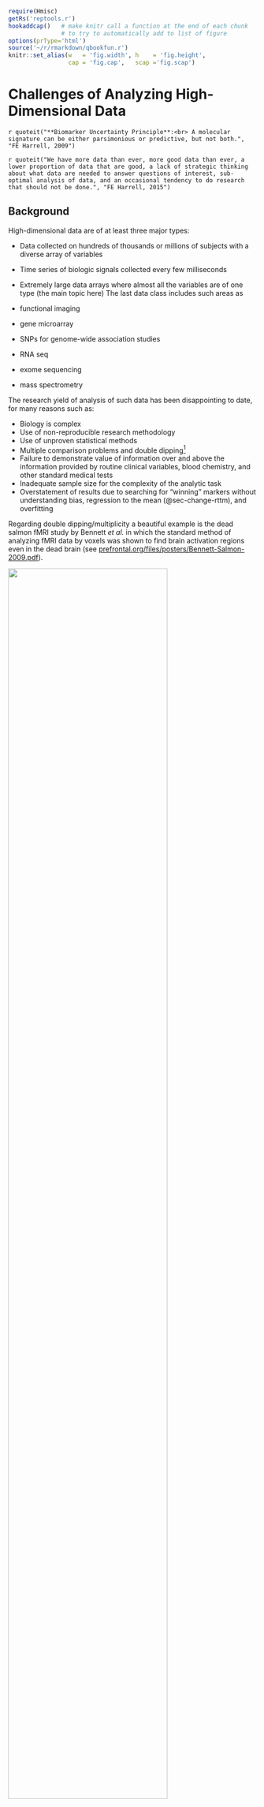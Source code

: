 ```r
require(Hmisc)
getRs('reptools.r')
hookaddcap()   # make knitr call a function at the end of each chunk
               # to try to automatically add to list of figure
options(prType='html')
source('~/r/rmarkdown/qbookfun.r')
knitr::set_alias(w   = 'fig.width', h    = 'fig.height',
                 cap = 'fig.cap',   scap ='fig.scap')
```

# Challenges of Analyzing High-Dimensional Data {#sec-hdata}
`r quoteit("**Biomarker Uncertainty Principle**:<br> A molecular signature can be either parsimonious or predictive, but not both.", "FE Harrell, 2009")`

`r quoteit("We have more data than ever, more good data than ever, a lower proportion of data that are good, a lack of strategic thinking about what data are needed to answer questions of interest, sub-optimal analysis of data, and an occasional tendency to do research that should not be done.", "FE Harrell, 2015")`


## Background
High-dimensional data are of at least three major types:

* Data collected on hundreds of thousands or millions of subjects with a diverse array of variables
* Time series of biologic signals collected every few milliseconds
* Extremely large data arrays where almost all the variables are of one type (the main topic here)
The last data class includes such areas as

* functional imaging
* gene microarray
* SNPs for genome-wide association studies
* RNA seq
* exome sequencing
* mass spectrometry

The research yield of analysis of such data has been disappointing to
date, for many reasons such as:

* Biology is complex
* Use of non-reproducible research methodology
* Use of unproven statistical methods
* Multiple comparison problems and double dipping^[Double dipping refers to using the same data to test a hypothesis that was formulated from a confession from the tortured dataset.]
* Failure to demonstrate value of information over and above the information provided by routine clinical variables, blood chemistry, and other standard medical tests
* Inadequate sample size for the complexity of the analytic task
* Overstatement of results due to searching for "winning" markers without understanding bias, regression to the mean (@sec-change-rttm), and overfitting

Regarding double dipping/multiplicity a beautiful example is the dead
salmon fMRI study by Bennett _et al._ in which the standard
method of analyzing fMRI data by voxels was shown to find brain
activation regions even in the dead brain (see
[prefrontal.org/files/posters/Bennett-Salmon-2009.pdf](http://prefrontal.org/files/posters/Bennett-Salmon-2009.pdf)).

<img src="deadsalmon.png" width="80%">

_Wired_, 2009-09-18.

Unfortunately, a large number of papers in genomics and imaging
research have pretended that feature selection has no randomness, and
have validated predictions in the same dataset used to find the signals,
without informing the bootstrap or cross-validation procedure about
the data mining used to derive the model so that the resampling
procedure could repeat all feature selection steps afresh for each
resample (@amb02sel).  Only by re-running all data analysis steps
that utilized $Y$ for each resample can an unbiased estimate of future
model performance be obtained.


## Global Analytic Approaches
Let $X_{1}, X_{2}, \ldots, X_{p}$ denote an array of candidate features (gene expressions, SNPs, brain activation, etc.) and $Y$ the response, diagnosis, or patient outcome being predicted.


### One-at-a-Time Feature Screening
OaaT feature screening involves choosing a measure of association such as Pearson's $\chi^2$ statistic^[Oddly, many practitioners of OaaT choose the more conservative and much slower to compute Fisher's exact test.], computing all $p$ association measures against $Y$, and choosing those $X$ features whose association measure exceeds a threshold.
This is by far the most popular approach to feature discovery (and often to prediction, unfortunately) in genomics and functional imaging.  It is demonstrably the worst approach in terms of the reliability of the "winning" and "losing" feature selection and because it results in poor predictive ability.  The problems are due to multiple comparison problems, bias, typically high false negative rates, and to the fact that most features "travel in packs", i.e., act in networks rather than individually.  As if OaaT could not get any worse, many practitioners create "risk scores" by simply adding together individual regression coefficients computed from individual "winning" $X$ features without regard to the correlation structure of the $X$s.  This gives far too much weight to the selected $X$s that are co-linear with each other.

There is a false belief that preventing a high false discovery rate solves the problems of OaaT.  Most researchers fail to consider, among other things, the high false negative rate caused by their design and sample size.

OaaT results in highly overestimated effect sizes for winners, due to
double dipping.


#### Multiplicity Corrections
In the belief that false positive discoveries are less desirable than
missed discoveries, researchers employ multiplicity corrections to
$P$-values arising from testing a large number of associations with
$Y$.  The most conservative approach uses the addition or Bonferroni
inequality to control the _family-wise error risk_ which is the
probability of getting _any_ false positive association when the global
null hypothesis that there are no true associations with $Y$ holds.
This can be carried out by testing the $p$ associations against
$\frac{\alpha}{p}$ where $\alpha=0.05$ for example.  A less
conservative approach uses the _false discovery rate_ (FDR),
better labeled the _false discovery risk_ or _false discovery probability_.  Here one controls the fraction of false
positive associations.  For example one sets the critical value for
association statistics to a less severe threshold than dictated by
Bonferroni's inequality, by allowing $\frac{1}{10}^{\mathrm th}$ of
the claimed associations (those with the smallest $P$-values) to be
false positives.

It is an irony that the attempt to control for multiplicity has led
not only to missed discoveries and abandonment of whole research areas
but has resulted in increased bias in the "discovered" features'
effect estimates.  When using stepwise regression, the bias in
regression coeffients comes not from multiplicity problems arising
when experimentwise $\alpha=0.05$ is used throughout but from using an
$\alpha$ cutoff $< \frac{1}{2}$ for selecting variables.  By selecting
variables on the basis of small $P$-values, many of the selected
variables were selected because their effects were overestimated, then
regression to the mean sets in.


### Forward Stepwise Variable Selection
Forward stepwise variable selection that does an initial
screening of all the features, adds the most significant one, then
attempts to add the next most significant feature, after adjusting
for the first one, and so on.  This approach is unreliable.  It is
only better than OaaT in two ways: (1) a feature that did not meet the
threshold for the association with $Y$ without adjusting for other
features may become stronger after the selection of other features at
earlier steps, and (2) the resulting risk score accounts for
co-linearities of selected features.  On the downside, co-linearities
make feature selection almost randomly choose features from correlated
sets of $X$s, and tiny changes in the dataset will result in different
selected features.


### Ranking and Selection
Feature discovery is really a ranking and selection problem.  But ranking and selection methods are almost never used.  An example bootstrap analysis on simulated data is presented later.  This involves sampling with replacement from the combined $(X, Y)$ dataset and recomputing for each bootstrap repetition the $p$ association measures for the $p$ candidate $X$s.  The $p$ association measures are ranked.  The ranking of each feature across bootstrap resamples is tracked, and a 0.95 confidence interval for the rank is derived by computing the 0.025 and 0.975 quantiles of the estimated ranks.

This approach puts OaaT in an honest context that fully admits the true difficulty of the task, including the high cost of the false negative rate (low power).  Suppose that features are ranked so that a low ranking means weak estimated association and a high ranking means strong association.  If one were to consider features to have "passed the screen" if their lower 0.95 confidence limit for their rank exceeds a threshold, and only dismisses features from further consideration if the upper confidence limit for their rank falls below a threshold, there would correctly be a large middle ground where features are not declared either winners or losers, and the researcher would be able to only make conclusions that are supported by the data.  Readers of the classic _Absence of Evidence_ paper @alt95abs will recognize that this ranking approach solves the problem.

An example of bootstrap confidence intervals where multivariable modeling was used rather than OaaT association measures is in the course notes for _Regression Modeling Strategies_, Section 5.4.  An example where the bootstrap is used in the context of OaaT is below.


### Joint modeling of All Features Simultaneously using Shrinkage
This approach uses multivariable regression models along with penalized maximum likelihood estimation, random effects / hierarchical modeling, or skeptical Bayesian prior distributions for adjusted effects of all $p$ $X$ features simultaneously.  Feature effects (e.g., log odds ratios) are discounted so as to prevent overfitting/over-interpretation and to allow these effects to be trusted out of context.  The result is a high-dimensional regression model that is likely to provide well-calibrated absolute risk estimates and near-optimum predictive ability.  Some of the penalization methods used are

1. lasso: a penalty on the absolute value of regression coefficient that highly favors zero as an estimate.  This results in a large number of estimated coefficients being exactly zero, i.e., results in feature selection.  The resulting parsimony may be illusory: bootstrap repetition may expose the list of "selected" features to be highly unstable.
1. ridge regression (penalty function that is quadratic in the regression coefficients): does not result in a parsimoneous model but is likely to have the highest predictive value
1. elastic net: a combination of lasso and quadratic penalty that has some parsimony but has better predictive ability than the lasso.  The difficulty is simultaneously choosing two penalty parameters (one for absolute value of $\beta$s, one for their sum of squares).


### Random Forest
This is an approach that solves some of the incredible instability and low predictive power of individual regression trees.  The basic idea of random forest is that one fits a regression tree using recursive partitioning (CART) on multiple random samples of **candidate features**.  Multiple trees are combined.  The result is no longer a tree; it is an uninterpretable black box.  But in a way it automatically incorporates shrinkage and is often competitive with other methods in predictive ability.

There is evidence that minimal-assumption methods such as random
forests are "data hungry", requiring as many as 200 events per
candidate variable for their apparent predictive discrimination to not
decline when evaluated in a new sample @plo14mod.


### Data Reduction Followed by Traditional Regression Modeling
This approach uses techniques such as principle component analysis (PCA) whereby a large number of candidate $X$s are reduced to a few summary scores.  PCA is based on additively combining features so as to maximize the variation of the whole set of features that is explained by the summary score.  A small number of PCA scores are then put into an ordinary regression model (e.g., binary logistic model) to predict $Y$.  The result is sometimes satisfactory though no easier to interpret than shrinkage methods.


### Model Approximation
Also called _pre-conditioning_, this method is general-purpose and promising (@pau08pre,@she04inf,@amb02sim).  One takes a well-performing black box (e.g., random forest or full penalized regression with $p$ features) that generates predicted responses $\hat{Y}$ and incorporates the right amount of shrinkage to make the predictions well-calibrated.  Then try to find a smaller set of $X$s that can represent $\hat{Y}$ with high accuracy (e.g., $R^{2} \geq 0.9$).  Forward stepwise variable selection may be used for this purpose^[Here one is developing a mechanistic prediction where the true $R^{2}$ is 1.0.}. This sub-model is an approximation to the "gold-standard" full black box.  The ability to find a well-performing approximation is a test of whether the predictive signal is parsimoneous.  If one requires 500 $X$s to achieve an $R^{2} \geq 0.9$ in predicting the gold-standard predictions $\hat{Y}$, then it is not possible to be parsimoneous and predictive.

A major advantage of model approximation is that if the original complex model was well calibrated by using appropriate shrinkage, the smaller approximate model inherits that shrinkage.


### Incorporating Biology into High-Dimensional Regression Models
This approach is likely to result in the most trustworthy discoveries as well as the best predictive accuracy, if existing biological knowledge is adequate for specification of model structure.  This is a structured shrinkage method where pathway (e.g., gene pathway) information is inserted directly in the model.  One may encode multiple paths into a simultaneous regression model such that genes are "connected" to other genes in the same pathway.  This allows an
  entire path to be emphasized or de-emphasized.


## Simulated Examples
Monte Carlo simulation, when done in a realistic fashion, has the
great advantage that one knows the truth, i.e., the true model and
values of model parameters from which the artificial population was
simulated.  Then any derived model or estimates can be compared to the
known truth.  Also with simulation, one can easily change the sample
size being simulated so that the effect of sample size can be studied
and an adequate sample size that leads to reliable results can be
computed.  One can also easily change the dimensionality of the features.


### Simulation To Understand Needed Sample Sizes
One of the most common association measures used in genomic studies is
the odds ratio.  As shown in @sec-prop-rem and
@fig-prop-mmeor , the odds
ratio (OR) is very difficult to estimate when the outcome is rare or when a
binary predictive feature has a prevalence far from $\frac{1}{2}$.
That is for the case when only a single pre-specified is estimated.
When screening multiple features for interesting associations, one is
effectively estimating a large number of ORs, and in order to make
correct decisions about which features are promising and which aren't,
one must be able to control the margins of error of the entire set of
OR estimates.

In the following simulation consider varying sample size $n$ and
number of candidate features $p$.  We simulate $p$ binary features
with known true ORs against the diagnosis or outcome $Y$.  The
true unknown ORs are assumed to have a normal$(\mu=0,\sigma=0.25)$
distribution.  We want to judge the ability to jointly estimate $p$
associations and to rank order features by observed associations.  The analysis
that is simulated does not examine multiple $X$s simultaneously, so we save time
by simulating just the total numbers of zeros and ones for each $X$, given $Y$.

```r
# For a vector of n binary outcomes y, simulates p binary features
# x that have a p-vector of fixed prevalences | y=0 of prev and are connected
# to y by a p-vector of true population odds ratios ors.
# Estimates the p odds ratios against the simulated outcomes and
# returns a data frame summarizing the information
#
# Note: the odds ratio for x predicting y is the same as the odds ratio
# for y predicting x.  y is simulated first so that all features will
# be analyzed against the same outcomes

sim <- function(y, prev, or) {
  n <- length(y)
  p <- length(prev)
  if(p != length(or)) stop('prev and or must have the same length')

  # prev = Pr(x=1 | y=0); let the odds for this be oprev = prev / (1-prev)
  # or = odds(x=1 | y=1) / oprev
  # Pr(x=1 | y=1) = oprev / ((1 / or) + oprev)

  oprev <- prev / (1 - prev)
  p1 <- oprev / ((1 / or) + oprev)
  n0 <- sum(y == 0)
  n1 <- sum(y == 1)
  # For n0 observations sample x so that Pr(x=0 | y=0) = prev
  nxy0 <- rbinom(p, size=n0, prob=prev)
  nxy1 <- rbinom(p, size=n1, prob=p1)

  # Compute p sample odds ratios
  sor <- (n0 - nxy0) * nxy1 / (nxy0 * (n1 - nxy1))
  g <- function(x) ifelse(x >= 1, x, 1 / x)
  r1 <- rank(sor)[which.max(or) ] / p
  r2 <- rank(or) [which.max(sor)] / p
  data.frame(prev, or, nx=nxy0 / n0, obsprev0=(nxy0 + nxy1) / n,
             obsprev=nxy1 / (nxy0 + nxy1), obsor=sor, n=n,
             N       =paste('n', n, sep=':'),
             Features=paste('Features', p, sep=':'),
             mmoe    =quantile(g(sor / or), 0.90, na.rm=TRUE),
             obsranktrue=r1, truerankobs=r2,
             rho=cor(sor, or, method='spearman', use='pair'))
}
```

```r
U <- NULL
set.seed(1)
for(n in c(50, 100, 250, 500, 1000, 2000)) {
  for(p in c(10, 50, 500, 1000, 2000)) {
    for(yprev in c(.1, .3)) {
      y <- rbinom(n, 1, yprev)
      prev <- runif(p, .05, .5)
      or <- exp(rnorm(p, 0, .25))
      u <- cbind(sim(y, prev, or),
                 Yprev=paste('Prevalence of Outcome', yprev, sep=':'))
      U <- rbind(U, u)
    }
  }
}
```

In the plots below red lines show the line of identity.

```r
require(ggplot2)
pl <- function(yprev) {
  br <- c(.01, .1, .5, 1, 2.5, 5, 25, 100)
  ggplot(subset(U, Yprev=yprev),
         aes(x=or, y=obsor)) + geom_point() + facet_grid(Features ~ N) +
         ggtitle(paste('Prevalence of Outcome', yprev, sep=':')) +
         xlab('True ORs') + ylab('Estimated ORs') +
         scale_x_log10(breaks=br) + scale_y_log10(breaks=br) +
         theme(axis.text.x = element_text(size = rel(0.8), angle=-45,
                                    hjust=0, vjust=1)) +
         geom_abline(col='red')
}
pl(0.1)
```

```r
pl(0.3)
```

The last two figures use a log scale for the $y$-axis (estimated odds
ratios), so the errors in estimating the odds ratios are quite
severe.  For a sample size of $n=50$ one cannot even estimate a single
pre-specified odds ratio.  To be able to accurately assess 10 ORs (10
candidate features) requires about $n=1000$.  To assess 2000 features,
a sample size of $n=2000$ seems adequate only for the very smallest
and very largest true ORs.

The plot below summarizes the previous plots by computing the 0.9 quantile of
the multiplicative margin of error (fold change) over the whole set of estimated
odds ratios, ignoring direction.

```r
ggplot(U, aes(x=n, y=mmoe)) + geom_point() + facet_grid(Features ~ Yprev) +
  geom_hline(aes(yintercept=1.5, col='red')) +
  ylim(1, 10) +
  ylab('0.9 Quantile of Multiplicative Margin of Error in OR Across Features')
```

Horizontal red lines depict a multiplicative margin of error (MMOE) of
1.5 which may be considered the minimally acceptable error in
estimating odds ratios.  This was largely achieved with $n=1000$ for a
low-incidence $Y$, and $n=500$ for a moderate-incidence $Y$.

Another way to summarize the results is to compute the Spearman rank correlation
between estimated and true underlying odds ratios over the entire set of
estimates.

```r
ggplot(U, aes(x=n, y=rho)) + geom_point() +
  facet_grid(Features ~ Yprev) +
  ylab(expression(paste('Spearman ', rho, ' Rank Correlation Between ',
                        OR, ' and ', hat(OR), ' Across Features')))
```
One may desire a correlation with the truth of say 0.8 and can solve
for the needed sample size.


### Bootstrap Analysis for One Simulated Dataset
Suppose that one wanted to test $p$ candidate features and select the
most "significant" one for a validation study.  How likely is the
apparently "best" one to be truly the best?  What is a confidence
interval for the rank of this "winner"?  How much bias in the OR
does the selection process create?  The bootstrap can be used to
answer all of these questions without needing to assume anything about
true population parameter values.  The bootstrap can take into account
many sources of uncertainty.  We use the bootstrap to estimate the
bias in the apparent highest and apparent lowest odds ratios---the two
"winners".  The sample size of the simulated data is 600 subjects
and there are 300 candidate features.

The bootstrap is based on sampling with replacement from the rows of the entire
data matrix $(X, Y)$.  In order to sample from the rows we need to generate raw
data, not just numbers of "successes" and "failures" as in the last
simulation.

```r
# Function to simulate the raw data
# prev is the vector of prevalences of x when y=0 as before
# yprev is the overall prevalence of y
# n is the sample size
# or is the vector of true odds ratios
sim <- function(n, yprev, prev, or) {
  y <- rbinom(n, 1, yprev)
  p <- length(prev)
  if(p != length(or)) stop('prev and or must have the same length')

  # prev = Pr(x=1 | y=0); let the odds for this be oprev = prev / (1-prev)
  # or = odds(x=1 | y=1) / oprev
  # Pr(x=1 | y=1) = oprev / ((1 / or) + oprev)

  oprev <- prev / (1 - prev)
  p1 <- oprev / ((1 / or) + oprev)
  x <- matrix(NA, nrow=n, ncol=p)
  for(j in 1 : p)
  	x[, j] <- ifelse(y == 1, rbinom(n, 1, prob = p1[j]  ),
                             rbinom(n, 1, prob = prev[j]))
  list(x=x, y=y)
}

# Function to compute the sample odds ratios given x matrix and y vector
ors <- function(x, y) {
  p <- ncol(x)
  or <- numeric(p)
  for(j in 1 : p) {
    f <- table(x[, j], y)
    or[j] <- f[2, 2] * f[1, 1] / (f[1, 2] * f[2, 1])
  }
  or
}
```

```r
# Generate sample of size 600 with 300 features
# Log odds ratios have a normal distribution with mean 0 SD 0.3
# x have a random prevalence uniform [0.05, 0.5]
# y has prevalence 0.3

set.seed(188)
n <- 600; p <- 300
prev <- runif(p, .05, .5)
or   <- exp(rnorm(p, 0, .3))
z    <- sim(n, 0.3, prev, or)

# Compute estimated ORs
x <- z$x;   y <- z$y
sor <- ors(x, y)
# Show how estimates related to true ORs
ggplot(data.frame(or, sor), aes(x=or, y=sor)) + geom_point() +
  xlab('True OR') + ylab('Estimated OR')

# Print the largest estimated OR and its column number,
# and corresponding true OR, and similarly for the smallest.
largest   <- max(sor)
imax      <- which.max(sor)
true.imax <- or[imax]
mmoe.imax <- largest / true.imax
smallest  <- min(sor)
imin      <- which.min(sor)
true.imin <- or[imin]
mmoe.imin <- smallest / true.imin
cat('\nLargest observed OR\n')
cat('OR:', round(largest, 2), '  Feature #', imax, '  True OR:',
    round(true.imax, 2), '  MMOE:', round(mmoe.imax, 2), '\n')
cat('Rank of winning feature among true ORs:', sum(or <= or[imax]), '\n\n')
cat('Smallest observed OR\n')
cat('OR:', round(smallest, 2), '  Feature #', imin, '  True OR:',
    round(true.imin, 2), '  MMOE:', round(mmoe.imin, 2), '\n')
```

Next use the bootstrap to get an estimate of the MMOE for the observed
largest OR, and a 0.95 confidence
interval for the true unknown rank of the largest observed OR from
among all the features.  1000 bootstrap resamples are drawn.  In
estimating the MMOE we are estimating bias in the largest log odds
ratio when a new "largest" OR is found in each bootstrap resample.
That estimated OR is compared to the OR evaluated in the whole sample
for the same column number.  This is also done for the "smallest" OR.

```r
set.seed(11)
B <- 1000
ranksS <- ranksL <- mmoeS <- mmoeL <- numeric(B)

for(k in 1 : B) {
  # Draw a sample of size n with replacement
  i <- sample(1 : n, n, replace=TRUE)
  # Compute sample ORs on the new sample
  bor      <- ors(x[i, ], y[i])
  blargest <- max(bor)
  bmax     <- which.max(bor)
  ranksL[k] <- sum(bor <= largest)
  mmoeL[k]  <- blargest / sor[bmax]
  bsmallest <- min(bor)
  bmin      <- which.min(bor)
  ranksS[k] <- sum(bor <= smallest)
  mmoeS[k]  <- bsmallest / sor[bmin]
}
```

The bootstrap geometric mean MMOE for the smallest odds ratio was zero
due to small frequencies in some $X$s.  The median bootstrap MMOE was
used to bias-correct the observed smallest OR, while the geometric
mean was used for the largest.

```r
pr <- function(which, ranks, mmoe, mmoe.true, estor, or.true) {
  gm <- exp(mean(log(mmoe)))
  cat(which, 'OR\n')
  cat('CL for rank:', quantile(ranks, c(0.025, 0.975)),
      '  Median MMOE:', round(median(mmoe), 2),
      '  Geometric mean MMOE:', round(gm, 2),
      '\nTrue MMOE:', round(mmoe.true, 2), '\n')
  bmmoe <- if(which == 'Largest') gm else median(mmoe)
  cat('Bootstrap bias-corrected', tolower(which), 'OR:',
      round(estor / bmmoe, 2),
      '  Original OR:', round(estor, 2),
      '  True OR:', round(or.true, 2),
      '\n\n')
}
pr('Largest',  ranksL, mmoeL, mmoe.imax, largest,  true.imax)
pr('Smallest', ranksS, mmoeS, mmoe.imin, smallest, true.imin)
```

The bootstrap bias-corrected ORs took the observed extreme ORs and
multiplied them by their respective bootstrap geometric mean or median
MMOEs.  The bias-corrected estimates are closer to the true ORs.

The data are consistent with the observed smallest OR truly being in the
bottom 5 and the observed largest OR truly being in the top 7.

Here is some example wording that could be used in a statistical
analysis plan: We did not evaluate the probability that non-selected genes
are truly unimportant but will accompany the planned gene screening
results with a bootstrap analysis to compute 0.95 confidence intervals
for the rank of each gene, using a non-directional measure of
association when ranking.  The "winning" genes will have high ranks in
competing with each other (by definition) but if the lower confidence
limits include mid- to low-level ranks the uncertainty of these
winners will be noted.  Conversely, if the upper confidence intervals
of ranks of "losers" extend well into the ranks of "winners", the
uncertainty associated with our ability to rule out "losers" for
further investigation will be noted.

```r
saveCap('20')
```
